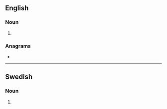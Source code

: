 ==English==

===Noun===
{{head|en|noun plural form}}

# {{plural of|aborter|lang=en}}

===Anagrams===
* {{anagrams|en|a=abeorrst|arborets|bar-resto|bar/resto|broaster|restobar|taborers}}

----

==Swedish==

===Noun===
{{head|sv|noun form}}

# {{sv-noun-form-indef-gen-pl|abort}}